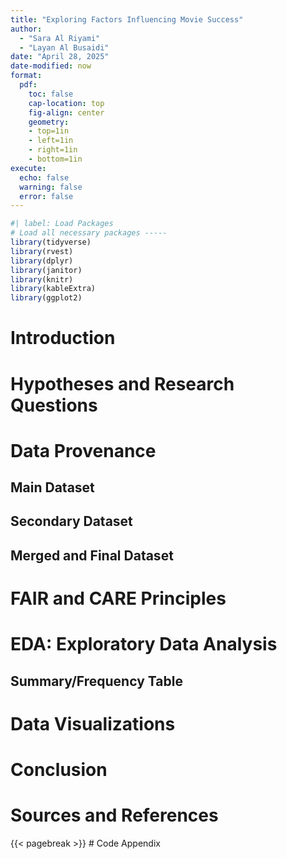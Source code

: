 ```yaml
---
title: "Exploring Factors Influencing Movie Success"
author: 
  - "Sara Al Riyami"
  - "Layan Al Busaidi"
date: "April 28, 2025"
date-modified: now
format:
  pdf:
    toc: false
    cap-location: top
    fig-align: center
    geometry: 
    - top=1in
    - left=1in
    - right=1in
    - bottom=1in
execute: 
  echo: false
  warning: false
  error: false
---
```


```r
#| label: Load Packages 
# Load all necessary packages -----
library(tidyverse)
library(rvest)
library(dplyr)
library(janitor)
library(knitr)
library(kableExtra)
library(ggplot2)
```

# Introduction

# Hypotheses and Research Questions

# Data Provenance

## Main Dataset

## Secondary Dataset

## Merged and Final Dataset

# FAIR and CARE Principles

# EDA: Exploratory Data Analysis

## Summary/Frequency Table

# Data Visualizations

# Conclusion

# Sources and References


{{< pagebreak >}}
# Code Appendix
```r
```

